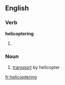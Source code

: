 ==English==

===Verb===
'''helicoptering'''

# {{present participle of|helicopter}}

===Noun===
{{en-noun|-}}

# [[transport]] by helicopter

[[fr:helicoptering]]